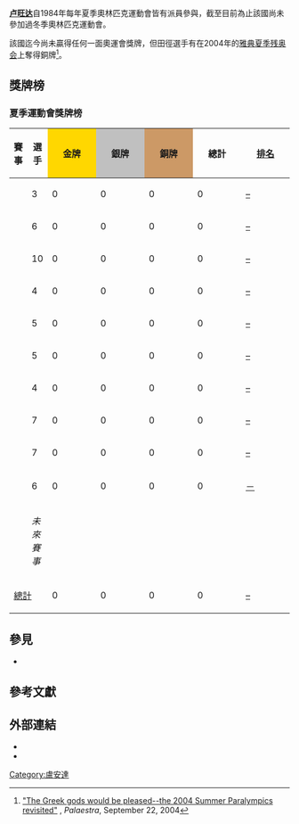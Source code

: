 {{Infobox Country Olympics|NOC=RWA}}

'''[[卢旺达|卢旺达]]'''自1984年每年夏季奧林匹克運動會皆有派員參與，截至目前為止該國尚未參加過冬季奧林匹克運動會。

該國迄今尚未贏得任何一面奧運會獎牌，但田徑選手{{tsl|en|Jean de Dieu Nkundabera|Jean de Dieu Nkundabera}}有在2004年的[[2004年夏季残奥会|雅典夏季残奥会]]上奪得銅牌<ref>[http://goliath.ecnext.com/coms2/summary_0199-3521488_ITM "The Greek gods would be pleased--the 2004 Summer Paralympics revisited"] {{Wayback|url=http://goliath.ecnext.com/coms2/summary_0199-3521488_ITM |date=20210213104156 }}, ''Palaestra'', September 22, 2004</ref>。

==獎牌榜==
{{See also|奥林匹克运动会奖牌统计}}
=== 夏季運動會獎牌榜 ===
{| class="wikitable" style="text-align:center; font-size:90%;"
|-
!賽事
!選手
|style="background:gold; width:4.5em; font-weight:bold;"|金牌
|style="background:silver; width:4.5em; font-weight:bold;"|銀牌
|style="background:#cc9966; width:4.5em; font-weight:bold;"|銅牌
!style="width:4.5em; font-weight:bold;"|總計
!style="width:4.5em; font-weight:bold;"|[[奧林匹克運動會獎牌榜|排名]]
|-
|align=left| {{GamesName|SOG|1984}} || 3 || 0 || 0 || 0 || 0 || [[1984年夏季奥林匹克运动会奖牌榜|–]]
|-
|align=left| {{GamesName|SOG|1988}} || 6 || 0 || 0 || 0 || 0 || [[1988年夏季奥林匹克运动会奖牌榜|–]]
|-
|align=left| {{GamesName|SOG|1992}} || 10 || 0 || 0 || 0 || 0 || [[1992年夏季奥林匹克运动会奖牌榜|–]]
|-
|align=left| {{GamesName|SOG|1996}} || 4 || 0 || 0 || 0 || 0 || [[1996年夏季奥林匹克运动会奖牌榜|–]]
|-
|align=left| {{GamesName|SOG|2000}} || 5 || 0 || 0 || 0 || 0 || [[2000年夏季奥林匹克运动会奖牌榜|–]]
|-
|align=left| {{GamesName|SOG|2004}} || 5 || 0 || 0 || 0 || 0 || [[2004年夏季奥林匹克运动会奖牌榜|–]]
|-
|align=left| {{GamesName|SOG|2008}} || 4 || 0 || 0 || 0 || 0 || [[2008年夏季奥林匹克运动会奖牌榜|–]]
|-
|align=left| {{GamesName|SOG|2012}} || 7 || 0 || 0 || 0 || 0 || [[2012年夏季奥林匹克运动会奖牌榜|–]]
|-
|align=left| {{GamesName|SOG|2016}} || 7 || 0 || 0 || 0 || 0 || [[2016年夏季奧林匹克運動會獎牌榜|–]]
|-
|align=left| {{GamesName|SOG|2020}} || 6 || 0 || 0 || 0 || 0 || [[2020年夏季奧林匹克運動會獎牌榜|－]]
|-
|align=left| {{GamesName|SOG|2024}} || colspan=6; rowspan=3 | ''未來賽事''
|-
|align=left| {{GamesName|SOG|2028}}
|-
|align=left| {{GamesName|SOG|2032}}
|-
!colspan=2| [[奥林匹克运动会奖牌统计|總計]] !! 0 !! 0 !! 0 !! 0 !! [[奥林匹克运动会奖牌统计|–]]
|}

== 參見 ==
* {{tsl|en|Rwanda at the Paralympics||Rwanda at the Paralympics}}

== 參考文獻 ==
{{reflist}}

== 外部連結 ==
* {{cite web |title=Rwanda |publisher=International Olympic Committee |url=http://www.olympic.org/rwanda |accessdate=2017-03-27 |archive-date=2017-07-18 |archive-url=https://web.archive.org/web/20170718060329/https://www.olympic.org/rwanda |dead-url=no }}
* {{cite web |title=Rwanda |publisher=Sports-Reference.com |url=http://www.sports-reference.com/olympics/countries/RWA |accessdate=2017-03-27 |archive-date=2008-11-20 |archive-url=https://web.archive.org/web/20081120052238/http://sports-reference.com/olympics/countries/RWA/ |dead-url=yes }}

{{Nations at the Olympics}}

{{tsl|en|Category:Rwanda at the Olympics|| }}
{{tsl|en|Category:Sport in Rwanda||Olympics}}

{{Rwanda-sport-stub}}
{{Olympics-stub}}

[[Category:盧安達|Category:盧安達]]